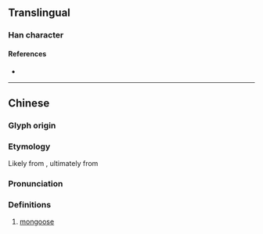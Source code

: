 {{character info/new}}
==Translingual==

===Han character===
{{Han char|rn=94|rad=犬|as=14|sn=17|four=|canj=KHTBO|ids=⿰犭蒙}}

====References====
* {{Han ref|kx=0720.220|dkj=20761|dj=1132.090|hdz=21371.010|uh=7374|ud=29556}}

----

==Chinese==
{{zh-forms}}
{{zh-wp}}

===Glyph origin===
{{Han etym|蒙}}

===Etymology===
Likely from {{bor|zh|mr|मुंगूस}}, ultimately from {{der|zh|te|ముంగిస}}

===Pronunciation===
{{zh-pron
|m=méng,mǎng
|cat=n
}}

===Definitions===
{{zh-hanzi}}

# [[mongoose]]
